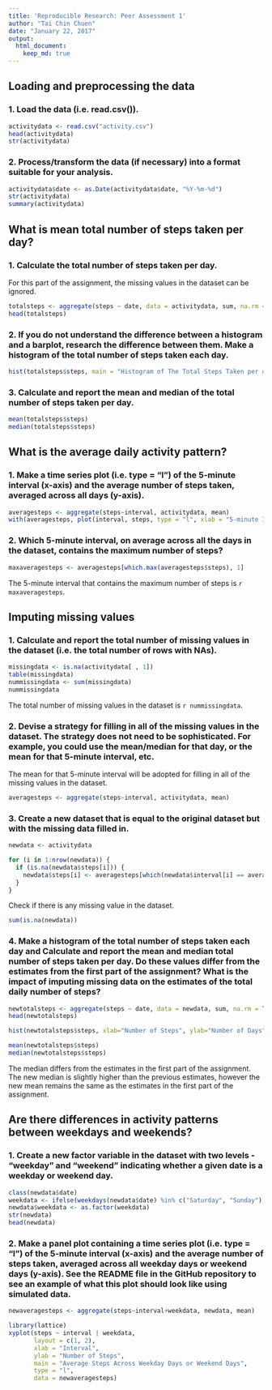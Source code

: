 ---
title: 'Reproducible Research: Peer Assessment 1'
author: "Tai Chin Chuen"
date: "January 22, 2017"
output: 
  html_document:
    keep_md: true
---

## Loading and preprocessing the data

### 1. Load the data (i.e. read.csv()).

```{r load data, echo=TRUE}
activitydata <- read.csv("activity.csv")
head(activitydata)
str(activitydata)
```

### 2. Process/transform the data (if necessary) into a format suitable for your analysis.

```{r process data, echo=TRUE}
activitydata$date <- as.Date(activitydata$date, "%Y-%m-%d")
str(activitydata)
summary(activitydata)
```

## What is mean total number of steps taken per day?

### 1. Calculate the total number of steps taken per day.
For this part of the assignment, the missing values in the dataset can be ignored.
```{r totalsteps, echo=TRUE}
totalsteps <- aggregate(steps ~ date, data = activitydata, sum, na.rm = TRUE)
head(totalsteps)
```

### 2. If you do not understand the difference between a histogram and a barplot, research the difference between them. Make a histogram of the total number of steps taken each day.

```{r histogramfortotalsteps, echo=TRUE}
hist(totalsteps$steps, main = "Histogram of The Total Steps Taken per day", xlab = "Number of Steps", ylab="Number of Days", breaks = 10, col = "blue")
```

### 3. Calculate and report the mean and median of the total number of steps taken per day.

```{r mean&median, echo=TRUE}
mean(totalsteps$steps)
median(totalsteps$steps)
```

## What is the average daily activity pattern?

### 1. Make a time series plot (i.e. type = "l") of the 5-minute interval (x-axis) and the average number of steps taken, averaged across all days (y-axis).

```{r plotforaveragesteps, echo=TRUE}
averagesteps <- aggregate(steps~interval, activitydata, mean)
with(averagesteps, plot(interval, steps, type = "l", xlab = "5-minute Interval", ylab = "Average Steps", main = "Average Steps Across All Days"))
```

### 2. Which 5-minute interval, on average across all the days in the dataset, contains the maximum number of steps?

```{r maxaveragesteps, echo=TRUE}
maxaveragesteps <- averagesteps[which.max(averagesteps$steps), 1]
```

The 5-minute interval that contains the maximum number of steps is `r maxaveragesteps`.

## Imputing missing values

### 1. Calculate and report the total number of missing values in the dataset (i.e. the total number of rows with NAs).

```{r missingdata, echo=TRUE}
missingdata <- is.na(activitydata[ , 1])  
table(missingdata)
nummissingdata <- sum(missingdata)
nummissingdata
```

The total number of missing values in the dataset is `r nummissingdata`.

### 2. Devise a strategy for filling in all of the missing values in the dataset. The strategy does not need to be sophisticated. For example, you could use the mean/median for that day, or the mean for that 5-minute interval, etc.

The mean for that 5-minute interval will be adopted for filling in all of the missing values in the dataset.
```{r meanfor5minuteinterval, echo=TRUE}
averagesteps <- aggregate(steps~interval, activitydata, mean)
```

### 3. Create a new dataset that is equal to the original dataset but with the missing data filled in.

```{r createnew, echo=TRUE}
newdata <- activitydata

for (i in 1:nrow(newdata)) {
  if (is.na(newdata$steps[i])) {
    newdata$steps[i] <- averagesteps[which(newdata$interval[i] == averagesteps$interval), ]$steps
  }
}
```

Check if there is any missing value in the dataset.
```{r checkmissing, echo=TRUE}
sum(is.na(newdata))
```

### 4. Make a histogram of the total number of steps taken each day and Calculate and report the mean and median total number of steps taken per day. Do these values differ from the estimates from the first part of the assignment? What is the impact of imputing missing data on the estimates of the total daily number of steps?

```{r histogramforimputedmissingvalues, echo=TRUE}
newtotalsteps <- aggregate(steps ~ date, data = newdata, sum, na.rm = TRUE)
head(newtotalsteps)

hist(newtotalsteps$steps, xlab="Number of Steps", ylab="Number of Days", main="Number of Steps Taken per day with Missing Values Imputed", breaks = 10, col = "blue")

mean(newtotalsteps$steps)
median(newtotalsteps$steps)
```

The median differs from the estimates in the first part of the assignment.
The new median is slightly higher than the previous estimates, however the new mean remains the same as the estimates in the first part of the assignment.

## Are there differences in activity patterns between weekdays and weekends?

### 1. Create a new factor variable in the dataset with two levels - "weekday" and "weekend" indicating whether a given date is a weekday or weekend day.

```{r weekdaysandweekend, echo=TRUE}
class(newdata$date)
weekdata <- ifelse(weekdays(newdata$date) %in% c("Saturday", "Sunday"), "weekend", "weekday")
newdata$weekdata <- as.factor(weekdata)
str(newdata)
head(newdata)
```

### 2. Make a panel plot containing a time series plot (i.e. type = "l") of the 5-minute interval (x-axis) and the average number of steps taken, averaged across all weekday days or weekend days (y-axis). See the README file in the GitHub repository to see an example of what this plot should look like using simulated data.

```{r plotforweekdaysandweekend, echo=TRUE}
newaveragesteps <- aggregate(steps~interval+weekdata, newdata, mean)

library(lattice)
xyplot(steps ~ interval | weekdata,
       layout = c(1, 2),
       xlab = "Interval",
       ylab = "Number of Steps",
       main = "Average Steps Across Weekday Days or Weekend Days",
       type = "l",
       data = newaveragesteps)
```
